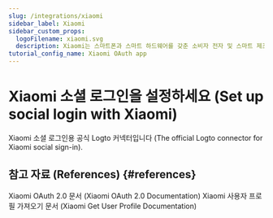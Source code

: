 ```yaml
---
slug: /integrations/xiaomi
sidebar_label: Xiaomi
sidebar_custom_props:
  logoFilename: xiaomi.svg
  description: Xiaomi는 스마트폰과 스마트 하드웨어를 갖춘 소비자 전자 및 스마트 제조 회사입니다 (Xiaomi is a consumer electronics and smart manufacturing company with smartphones and smart hardware).
tutorial_config_name: Xiaomi OAuth app
---
```




# Xiaomi 소셜 로그인을 설정하세요 (Set up social login with Xiaomi)

Xiaomi 소셜 로그인용 공식 Logto 커넥터입니다 (The official Logto connector for Xiaomi social sign-in).

<GuideTip />

<Integration />

## 참고 자료 (References) \{#references}

<Url href="https://dev.mi.com/xiaomihyperos/documentation/detail?pId=1708">
  Xiaomi OAuth 2.0 문서 (Xiaomi OAuth 2.0 Documentation)
</Url>

<Url href="https://dev.mi.com/xiaomihyperos/documentation/detail?pId=1517">
  Xiaomi 사용자 프로필 가져오기 문서 (Xiaomi Get User Profile Documentation)
</Url>
